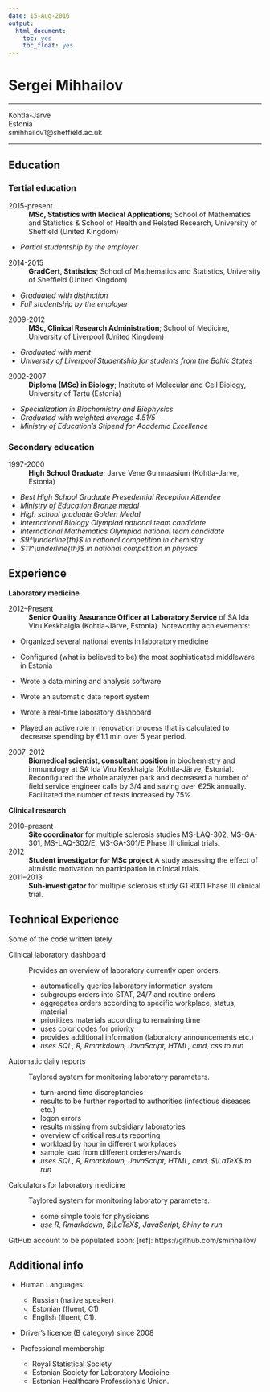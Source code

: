 ---
date: 15-Aug-2016
output:
  html_document:
    toc: yes
    toc_float: yes
---

Sergei Mihhailov
============

-----------------------------------------------
                  
Kohtla-Jarve                          
Estonia                          
smihhailov1@sheffield.ac.uk

-----------------------------------------------

Education
---------


### Tertial education

2015-present
:   **MSc, Statistics with Medical Applications**; School of Mathematics and Statistics & School of Health and Related Research, University of Sheffield (United Kingdom)

* *Partial studentship by the employer*

2014-2015
:   **GradCert, Statistics**; School of Mathematics and Statistics, University of Sheffield (United Kingdom)

* *Graduated with distinction*
* *Full studentship by the employer*

2009-2012
:   **MSc, Clinical Research Administration**; School of Medicine, University of Liverpool (United Kingdom)

* *Graduated with merit*
* *University of Liverpool Studentship for students from the Baltic States*

2002-2007
:   **Diploma (MSc) in Biology**; Institute of Molecular and Cell Biology, University of Tartu (Estonia)

* *Specialization in Biochemistry and Biophysics*
* *Graduated with weighted average 4.51/5*
* *Ministry of Education's Stipend for Academic Excellence*
   
### Secondary education
1997-2000 
:   **High School Graduate**; Jarve Vene Gumnaasium (Kohtla-Jarve, Estonia)

* *Best High School Graduate Presedential Reception Attendee*
* *Ministry of Education Bronze medal*
* *High school graduate Golden Medal*
* *International Biology Olympiad national team candidate*
* *International Mathematics Olympiad national team candidate*
* *$9^\underline{th}$ in national competition in chemistry* 
* *$11^\underline{th}$ in national competition in physics* 


Experience
----------

**Laboratory medicine**

2012--Present
: **Senior Quality Assurance Officer at Laboratory Service** of SA Ida Viru Keskhaigla (Kohtla-Järve, Estonia). Noteworthy achievements:

* Organized several national events in laboratory medicine

* Configured (what is believed to be) the most sophisticated middleware in Estonia

* Wrote a data mining and analysis software 

* Wrote an automatic data report system

* Wrote a real-time laboratory dashboard

* Played an active role in renovation process that is calculated to decrease spending by €1.1 mln  over 5 year period.

2007--2012
: **Biomedical scientist, consultant position** in biochemistry and immunology at SA Ida Viru Keskhaigla (Kohtla-Järve, Estonia). Reconfigured the whole analyzer park and decreased a number of field service engineer calls by 3/4 and saving over €25k annually. Facilitated the number of tests increased by 75%.

**Clinical research**

2010--present
: **Site coordinator** for multiple sclerosis studies MS-LAQ-302, MS-GA-301, MS-LAQ-302/E, MS-GA-301/E Phase III clinical trials.

2012
: **Student investigator for MSc project** A study assessing the effect of altruistic motivation on participation in clinical trials.

2011--2013
: **Sub-investigator** for multiple sclerosis study GTR001 Phase III clinical trial.

Technical Experience
--------------------

Some of the code written lately

Clinical laboratory dashboard
:   Provides an overview of laboratory currently open orders.

    * automatically queries laboratory information system
    * subgroups orders into STAT, 24/7 and routine orders
    * aggregates orders according to specific workplace, status, material
    * prioritizes materials according to remaining time
    * uses color codes for priority
    * provides additional information (laboratory announcements etc.)
    * *uses SQL, R, Rmarkdown, JavaScript, HTML, cmd, css to run*

Automatic daily reports
:   Taylored system for monitoring laboratory parameters.

    * turn-arond time discreptancies
    * results to be further reported to authorities (infectious diseases etc.)
    * logon errors
    * results missing from subsidiary laboratories
    * overview of critical results reporting
    * workload by hour in different workplaces
    * sample load from different orderers/wards
    *  *uses SQL, R, Rmarkdown, JavaScript, HTML, cmd, $\LaTeX$ to run*
    
Calculators for laboratory medicine
:   Taylored system for monitoring laboratory parameters.

    * some simple tools for physicians
    * *use R, Rmarkdown, $\LaTeX$, JavaScript, Shiny to run*


GitHub account to be populated soon:
[ref]: https://github.com/smihhailov/

Additional info
----------------------------------------

* Human Languages:
     * Russian (native speaker)
     * Estonian (fluent, C1)
     * English (fluent, C1).
     

* Driver's licence (B category) since 2008


* Professional membership
     * Royal Statistical Society
     * Estonian Society for Laboratory Medicine
     * Estonian Healthcare Professionals Union.
